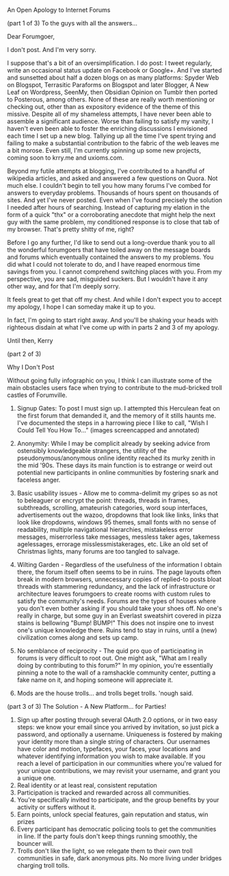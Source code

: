 An Open Apology to Internet Forums

(part 1 of 3) To the guys with all the answers...

Dear Forumgoer,

I don't post. And I'm very sorry.

I suppose that's a bit of an oversimplification. I do post: I tweet regularly, write an occasional status update on Facebook or Google+. And I've started and sunsetted about half a dozen blogs on as many platforms: Spyder Web on Blogspot, Terrasitic Paraforms on Blogspot and later Blogger, A New Leaf on Wordpress, SeenMy, then Obsidian Opinion on Tumblr then ported to Posterous, among others. None of these are really worth mentioning or checking out, other than as expository evidence of the theme of this missive. Despite all of my shameless attempts, I have never been able to assemble a significant audience. Worse than failing to satisfy my vanity, I haven't even been able to foster the enriching discussions I envisioned each time I set up a new blog. Tallying up all the time I've spent trying and failing to make a substantial contribution to the fabric of the web leaves me a bit morose. Even still, I'm currently spinning up some new projects, coming soon to krry.me and uxioms.com.

Beyond my futile attempts at blogging, I've contributed to a handful of wikipedia articles, and asked and answered a few questions on Quora. Not much else. I couldn't begin to tell you how many forums I've combed for answers to everyday problems. Thousands of hours spent on thousands of sites. And yet I've never posted. Even when I've found precisely the solution I needed after hours of searching. Instead of capturing my elation in the form of a quick "thx" or a corroborating anecdote that might help the next guy with the same problem, my conditioned response is to close that tab of my browser. That's pretty shitty of me, right?

Before I go any further, I'd like to send out a long-overdue thank you to all the wonderful forumgoers that have toiled away on the message boards and forums which eventually contained the answers to my problems. You did what I could not tolerate to do, and I have reaped enormous time savings from you. I cannot comprehend switching places with you. From my perspective, you are sad, misguided suckers. But I wouldn't have it any other way, and for that I'm deeply sorry.

It feels great to get that off my chest. And while I don't expect you to accept my apology, I hope I can someday make it up to you.

In fact, I'm going to start right away. And you'll be shaking your heads with righteous disdain at what I've come up with in parts 2 and 3 of my apology.

Until then,
Kerry

(part 2 of 3)

Why I Don't Post

Without going fully infographic on you, I think I can illustrate some of the main obstacles users face when trying to contribute to the mud-bricked troll castles of Forumville.

1. Signup Gates: To post I must sign up. I attempted this Herculean feat on the first forum that demanded it, and the memory of it stills haunts me. I've documented the steps in a harrowing piece I like to call, "Wish I Could Tell You How To..." (images screencapped and annotated)

2. Anonymity: While I may be complicit already by seeking advice from ostensibly knowledgeable strangers, the utility of the pseudonymous/anonymous online identity reached its murky zenith in the mid '90s. These days its main function is to estrange or weird out potential new participants in online communities by fostering snark and faceless anger.

3. Basic usability issues - Allow me to comma-delimit my gripes so as not to beleaguer or encrypt the point: threads, threads in frames, subthreads, scrolling, amateurish categories, word soup interfaces, advertisements out the wazoo, dropdowns that look like links, links that look like dropdowns, windows 95 themes, small fonts with no sense of readability, multiple navigational hierarchies, mistakeless error messages, miserrorless take messages, messless taker ages, takemess agelessages, errorage misslessmistakerages, etc. Like an old set of Christmas lights, many forums are too tangled to salvage.

4. Wilting Garden - Regardless of the usefulness of the information I obtain there, the forum itself often seems to be in ruins. The page layouts often break in modern browsers, unnecessary copies of replied-to posts bloat threads with stammering redundancy, and the lack of infrastructure or architecture leaves forumgoers to create rooms with custom rules to satisfy the community's needs. Forums are the types of houses where you don't even bother asking if you should take your shoes off. No one's really in charge, but some guy in an Everlast sweatshirt covered in pizza stains is bellowing "Bump! BUMP!" This does not inspire one to invest one's unique knowledge there. Ruins tend to stay in ruins, until a (new) civilization comes along and sets up camp.

5. No semblance of reciprocity - The quid pro quo of participating in forums is very difficult to root out. One might ask, "What am I really doing by contributing to this forum?" In my opinion, you're essentially pinning a note to the wall of a ramshackle community center, putting a fake name on it, and hoping someone will appreciate it.

6. Mods are the house trolls... and trolls beget trolls. 'nough said.

(part 3 of 3)
The Solution - A New Platform... for Parties!

1. Sign up after posting through several OAuth 2.0 options, or in two easy steps: we know your email since you arrived by invitation, so just pick a password, and optionally a username. Uniqueness is fostered by making your identity more than a single string of characters. Our usernames have color and motion, typefaces, your faces, your locations and whatever identifying information you wish to make available. If you reach a level of participation in our communities where you're valued for your unique contributions, we may revisit your username, and grant you a unique one.
2. Real identity or at least real, consistent reputation
3. Participation is tracked and rewarded across all communities.
4. You're specifically invited to participate, and the group benefits by your activity or suffers without it.
5. Earn points, unlock special features, gain reputation and status, win prizes
6. Every participant has democratic policing tools to get the communities in line. If the party fouls don't keep things running smoothly, the bouncer will.
7. Trolls don't like the light, so we relegate them to their own troll communities in safe, dark anonymous pits. No more living under bridges charging troll tolls.
